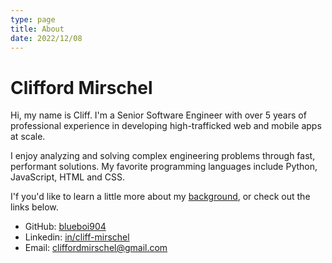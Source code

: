 ```yaml
---
type: page
title: About
date: 2022/12/08
---
```


# Clifford Mirschel

Hi, my name is Cliff. I'm a Senior Software Engineer with over 5 years of professional experience in developing high-trafficked web and mobile apps at scale.

I enjoy analyzing and solving complex engineering problems through fast, performant solutions.
My favorite programming languages include Python, JavaScript, HTML and CSS.

I'f you'd like to learn a little more about my [background](background), or check out the links below.
 
- GitHub: [blueboi904](https://github.com/blueboi904)  
- Linkedin: [in/cliff-mirschel](https://www.linkedin.com/in/cliff-mirschel/) 
- Email:  [cliffordmirschel@gmail.com](https://mail.google.com/mail) 




